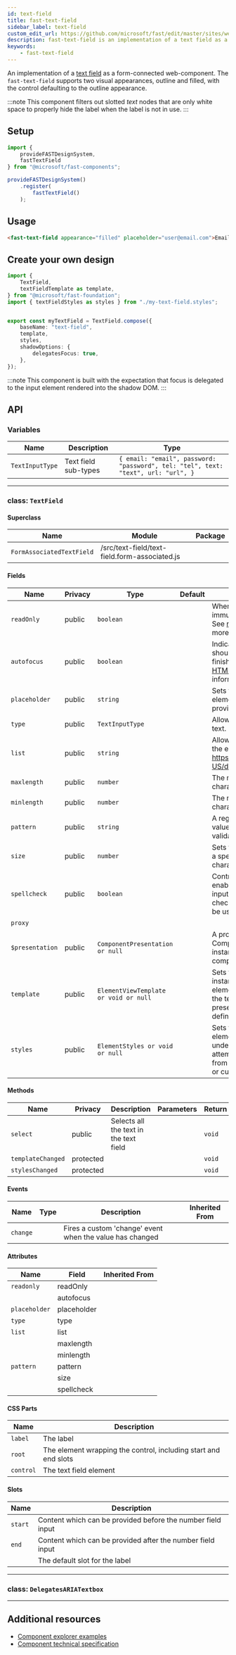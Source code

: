 ```yaml
---
id: text-field
title: fast-text-field
sidebar_label: text-field
custom_edit_url: https://github.com/microsoft/fast/edit/master/sites/website/versioned_docs/version-legacy/components/fast-text-field.mdx
description: fast-text-field is an implementation of a text field as a form-connected web component.
keywords:
    - fast-text-field
---
```


An implementation of a [text field](https://developer.mozilla.org/en-US/docs/Web/HTML/Element/Input/text) as a form-connected web-component. The `fast-text-field` supports two visual appearances, outline and filled, with the control defaulting to the outline appearance.

:::note
This component filters out slotted _text_ nodes that are only white space to properly hide the label when the label is not in use.
:::

## Setup

```ts
import {
    provideFASTDesignSystem,
    fastTextField
} from "@microsoft/fast-components";

provideFASTDesignSystem()
    .register(
        fastTextField()
    );
```

## Usage

```html live
<fast-text-field appearance="filled" placeholder="user@email.com">Email</fast-text-field>
```

## Create your own design

```ts
import {
    TextField,
    textFieldTemplate as template,
} from "@microsoft/fast-foundation";
import { textFieldStyles as styles } from "./my-text-field.styles";


export const myTextField = TextField.compose({
    baseName: "text-field",
    template,
    styles,
    shadowOptions: {
        delegatesFocus: true,
    },
});
```

:::note
This component is built with the expectation that focus is delegated to the input element rendered into the shadow DOM.
:::

## API



### Variables

| Name            | Description          | Type                                                                              |
| --------------- | -------------------- | --------------------------------------------------------------------------------- |
| `TextInputType` | Text field sub-types | `{ email: "email", password: "password", tel: "tel", text: "text", url: "url", }` |

<hr/>



### class: `TextField`

#### Superclass

| Name                      | Module                                        | Package |
| ------------------------- | --------------------------------------------- | ------- |
| `FormAssociatedTextField` | /src/text-field/text-field.form-associated.js |         |

#### Fields

| Name            | Privacy | Type                                  | Default | Description                                                                                                                                                                                                                 | Inherited From          |
| --------------- | ------- | ------------------------------------- | ------- | --------------------------------------------------------------------------------------------------------------------------------------------------------------------------------------------------------------------------- | ----------------------- |
| `readOnly`      | public  | `boolean`                             |         | When true, the control will be immutable by user interaction. See [readonly HTML attribute](https://developer.mozilla.org/en-US/docs/Web/HTML/Attributes/readonly) for more information.                                 |                         |
| `autofocus`     | public  | `boolean`                             |         | Indicates that this element should get focus after the page finishes loading. See [autofocus HTML attribute](https://developer.mozilla.org/en-US/docs/Web/HTML/Element/input#htmlattrdefautofocus) for more information. |                         |
| `placeholder`   | public  | `string`                              |         | Sets the placeholder value of the element, generally used to provide a hint to the user.                                                                                                                                    |                         |
| `type`          | public  | `TextInputType`                       |         | Allows setting a type or mode of text.                                                                                                                                                                                      |                         |
| `list`          | public  | `string`                              |         | Allows associating a [datalist](https://developer.mozilla.org/en-US/docs/Web/HTML/Element/datalist) to the element by https://developer.mozilla.org/en-US/docs/Web/API/Element/id.                                      |                         |
| `maxlength`     | public  | `number`                              |         | The maximum number of characters a user can enter.                                                                                                                                                                          |                         |
| `minlength`     | public  | `number`                              |         | The minimum number of characters a user can enter.                                                                                                                                                                          |                         |
| `pattern`       | public  | `string`                              |         | A regular expression that the value must match to pass validation.                                                                                                                                                          |                         |
| `size`          | public  | `number`                              |         | Sets the width of the element to a specified number of characters.                                                                                                                                                          |                         |
| `spellcheck`    | public  | `boolean`                             |         | Controls whether or not to enable spell checking for the input field, or if the default spell checking configuration should be used.                                                                                        |                         |
| `proxy`         |         |                                       |         |                                                                                                                                                                                                                             | FormAssociatedTextField |
| `$presentation` | public  | `ComponentPresentation or null`       |         | A property which resolves the ComponentPresentation instance for the current component.                                                                                                                                     | FoundationElement       |
| `template`      | public  | `ElementViewTemplate or void or null` |         | Sets the template of the element instance. When undefined, the element will attempt to resolve the template from the associated presentation or custom element definition.                                                  | FoundationElement       |
| `styles`        | public  | `ElementStyles or void or null`       |         | Sets the default styles for the element instance. When undefined, the element will attempt to resolve default styles from the associated presentation or custom element definition.                                         | FoundationElement       |

#### Methods

| Name              | Privacy   | Description                            | Parameters | Return | Inherited From    |
| ----------------- | --------- | -------------------------------------- | ---------- | ------ | ----------------- |
| `select`          | public    | Selects all the text in the text field |            | `void` |                   |
| `templateChanged` | protected |                                        |            | `void` | FoundationElement |
| `stylesChanged`   | protected |                                        |            | `void` | FoundationElement |

#### Events

| Name     | Type | Description                                              | Inherited From |
| -------- | ---- | -------------------------------------------------------- | -------------- |
| `change` |      | Fires a custom 'change' event when the value has changed |                |

#### Attributes

| Name          | Field       | Inherited From |
| ------------- | ----------- | -------------- |
| `readonly`    | readOnly    |                |
|               | autofocus   |                |
| `placeholder` | placeholder |                |
| `type`        | type        |                |
| `list`        | list        |                |
|               | maxlength   |                |
|               | minlength   |                |
| `pattern`     | pattern     |                |
|               | size        |                |
|               | spellcheck  |                |

#### CSS Parts

| Name      | Description                                                     |
| --------- | --------------------------------------------------------------- |
| `label`   | The label                                                       |
| `root`    | The element wrapping the control, including start and end slots |
| `control` | The text field element                                          |

#### Slots

| Name    | Description                                                 |
| ------- | ----------------------------------------------------------- |
| `start` | Content which can be provided before the number field input |
| `end`   | Content which can be provided after the number field input  |
|         | The default slot for the label                              |

<hr/>

### class: `DelegatesARIATextbox`

<hr/>


## Additional resources

* [Component explorer examples](https://explore.fast.design/components/fast-text-field)
* [Component technical specification](https://github.com/microsoft/fast/blob/master/packages/web-components/fast-foundation/src/text-field/text-field.spec.md)
